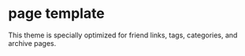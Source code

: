 # page template

This theme is specially optimized for friend links, tags, categories, and archive pages.